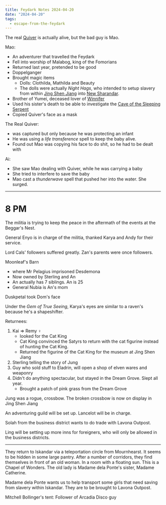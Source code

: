 ```yaml
---
title: Feydark Notes 2024-04-20
date: "2024-04-20"
tags:
  - escape-from-the-feydark
---
```


The real [Quiver](../../characters/chang-quiver.mdx) is actually alive, but the
bad guy is Mao.

Mao:

* An adventurer that travelled the Feydark
* Fell into worship of Malabog, king of the Fomorians
* Returned last year, pretended to be good
* Doppelganger
* Brought magic items
  * Dolls: Clothilda, Mathilda and Beauty
  * The dolls were actually *Night Hags*, who intended to setup slavery from
    within [Jing Shen Jiang](../../locations/jing-shen-jiang.mdx) into
    [New Sharandar](../../;ocations/new-sharandar.mdx).
* Brother of Yumei, deceased lover of
  [Winnifer](../../characters/chang-winnifer.mdx)
* Used his sister's death to be able to investigate the
  [Cave of the Sleeping Serpent](../../locations/cave-of-the-sleeping-serpent.mdx)
* Copied Quiver's face as a mask

The Real Quiver:

* was captured but only because he was protecting an infant
* He was using a *life transference* spell to keep the baby alive.
* Found out Mao was copying his face to do shit, so he had to be dealt with

Ai:

* She saw Mao dealing with Quiver, while he was carrying a baby
* She tried to interfere to save the baby
* Mao cast a *thunderwave* spell that pushed her into the water. She surged.

***

# 8 PM

The militia is trying to keep the peace in the aftermath of the events at the
Beggar's Nest.

General Enyo is in charge of the militia, thanked Karya and Andy for their
service.

Lord Cals' followers suffered greatly. Zan's parents were once followers.

Moonleaf's Barn

* where Mr Pelagius imprisoned Desdemona
* Now owned by Sterling and An
* An actually has 7 siblings. An is 25
* General Nubia is An's mom

Duskpetal took Dom's face

Under the *Gem of True Seeing*, Karya's eyes are similar to a raven's because
he's a shapeshifter.

Returnees:

1. Kai => Remy ♀
   * looked for the Cat King
   * Cat King convinced the Satyrs to return with the cat figurine instead of
     hunting the Cat King.
   * Returned the figurine of the Cat King for the museum at Jing Shen Jiang
2. Sterling telling the story of Jung
3. Guy who sold stuff to Eladrin, will open a shop of elven wares and weaponry
4. Didn't do anything spectacular, but stayed in the Dream Grove. Slept all
   year.
   * Brought a patch of pink grass from the Dream Grove

Jung was a rogue, crossbow. The broken crossbow is now on display in Jing Shen
Jiang

An adventuring guild will be set up. Lancelot will be in charge.

Solah from the business district wants to do trade with Lavona Outpost.

Ling will be setting up more inns for foreigners, who will only be allowed in
the business districts.

***

They return to Iskandar via a teleportation circle from Mournhearst. It seems to
be hidden in some large pantry. After a number of corridors, they find
themselves in front of an old woman. In a room with a floating sun. This is a
Chapel of Wonders. The old lady is Madame dela Ponte's sister, Madame Catherine.

Madame dela Ponte wants us to help transport some girls that need saving from
slavery within Iskandar. They are to be brought to Lavona Outpost.

Mitchell Bollinger's tent: Follower of Arcadia Disco guy
